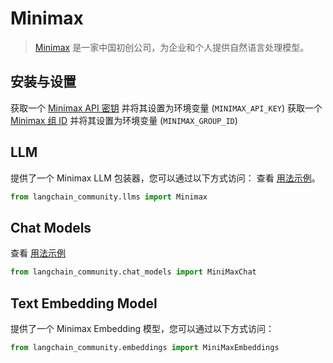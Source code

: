 # Minimax

>[Minimax](https://api.minimax.chat) 是一家中国初创公司，为企业和个人提供自然语言处理模型。

## 安装与设置
获取一个 [Minimax API 密钥](https://api.minimax.chat/user-center/basic-information/interface-key) 并将其设置为环境变量 (`MINIMAX_API_KEY`)
获取一个 [Minimax 组 ID](https://api.minimax.chat/user-center/basic-information) 并将其设置为环境变量 (`MINIMAX_GROUP_ID`)


## LLM

提供了一个 Minimax LLM 包装器，您可以通过以下方式访问：
查看 [用法示例](/docs/integrations/llms/minimax)。

```python
from langchain_community.llms import Minimax
```

## Chat Models

查看 [用法示例](/docs/integrations/chat/minimax)

```python
from langchain_community.chat_models import MiniMaxChat
```

## Text Embedding Model

提供了一个 Minimax Embedding 模型，您可以通过以下方式访问：
```python
from langchain_community.embeddings import MiniMaxEmbeddings
```